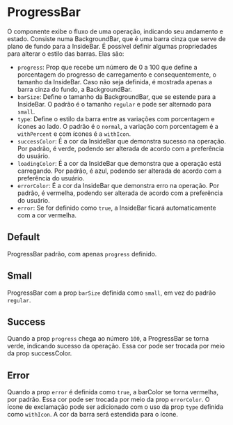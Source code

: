 

<Meta title='Data Input/ProgressBar' component={ProgressBar} />

# ProgressBar

O componente exibe o fluxo de uma operação, indicando seu andamento e estado. Consiste numa BackgroundBar, que é uma barra cinza que serve de plano de fundo para a InsideBar. É possível definir algumas propriedades para alterar o estilo das barras. Elas são:

- `progress`: Prop que recebe um número de 0 a 100 que define a porcentagem do progresso de carregamento e consequentemente, o tamanho da InsideBar. Caso não seja definida, é mostrada apenas a barra cinza do fundo, a BackgroundBar.
- `barSize`: Define o tamanho da BackgroundBar, que se estende para a InsideBar. O padrão é o tamanho `regular` e pode ser alternado para `small`.
- `type`: Define o estilo da barra entre as variações com porcentagem e ícones ao lado. O padrão é o `normal`, a variação com porcentagem é a `withPercent` e com ícones é a `withIcon`.
- `successColor`: É a cor da InsideBar que demonstra sucesso na operação. Por padrão, é verde, podendo ser alterada de acordo com a preferência do usuário.
- `loadingColor`: É a cor da InsideBar que demonstra que a operação está carregando. Por padrão, é azul, podendo ser alterada de acordo com a preferência do usuário.
- `errorColor`: É a cor da InsideBar que demonstra erro na operação. Por padrão, é vermelha, podendo ser alterada de acordo com a preferência do usuário.
- `error`: Se for definido como `true`, a InsideBar ficará automaticamente com a cor vermelha.

## Default

ProgressBar padrão, com apenas `progress` definido.

<Canvas>
  <Story
    name='Default'
    parameters={{
      design: {
        type: 'figma',
        url: 'https://www.figma.com/file/O3bKxIcsj2rc1FNIRclJyT/Design-System?node-id=318%3A0'
      }
    }}
  >
    <ThemeProvider>
      <Flex mb='15px'>
        <ProgressBar progress={50} />
      </Flex>
      <Flex mb='15px'>
        <ProgressBar progress={50} type='withPercent' />
      </Flex>
    </ThemeProvider>
  </Story>
</Canvas>

## Small

ProgressBar com a prop `barSize` definida como `small`, em vez do padrão `regular`.

<Canvas>
  <Story
    name='Small'
    parameters={{
      design: {
        type: 'figma',
        url: 'https://www.figma.com/file/O3bKxIcsj2rc1FNIRclJyT/Design-System?node-id=318%3A0'
      }
    }}
  >
    <ThemeProvider>
      <Flex>
        <ProgressBar progress={20} barSize='small' />
      </Flex>
      <Flex>
        <ProgressBar progress={20} barSize='small' type='withPercent' />
      </Flex>
    </ThemeProvider>
  </Story>
</Canvas>

## Success

Quando a prop `progress` chega ao número `100`, a ProgressBar se torna verde, indicando sucesso da operação. Essa cor pode ser trocada por meio da prop successColor.

<Canvas>
  <Story
    name='Success'
    parameters={{
      design: {
        type: 'figma',
        url: 'https://www.figma.com/file/O3bKxIcsj2rc1FNIRclJyT/Design-System?node-id=318%3A0'
      }
    }}
  >
    <ThemeProvider>
      <Flex mb='15px'>
        <ProgressBar progress={100} />
      </Flex>
      <Flex mb='15px'>
        <ProgressBar progress={100} type='withPercent' />
      </Flex>
      <Flex mb='15px'>
        <ProgressBar progress={100} type='withIcon' />
      </Flex>
      <Flex mb='15px'>
        <ProgressBar progress={100} barSize='small' type='withIcon' />
      </Flex>
    </ThemeProvider>
  </Story>
</Canvas>

## Error

Quando a prop `error` é definida como `true`, a barColor se torna vermelha, por padrão. Essa cor pode ser trocada por meio da prop `errorColor`. O ícone de exclamação pode ser adicionado com o uso da prop `type` definida como `withIcon`. A cor da barra será estendida para o ícone.

<Canvas>
  <Story
    name='Error'
    parameters={{
      design: {
        type: 'figma',
        url: 'https://www.figma.com/file/O3bKxIcsj2rc1FNIRclJyT/Design-System?node-id=318%3A0'
      }
    }}
  >
    <ThemeProvider>
      <Flex mb='15px'>
        <ProgressBar progress={80} error={true} />
      </Flex>
      <Flex mb='15px'>
        <ProgressBar progress={80} error={true} type='withPercent' />
      </Flex>
      <Flex mb='15px'>
        <ProgressBar progress={80} error={true} type='withIcon' />
      </Flex>
      <Flex mb='15px'>
        <ProgressBar progress={80} error={true} barSize='small' type='withIcon' />
      </Flex>
    </ThemeProvider>
  </Story>
</Canvas>
